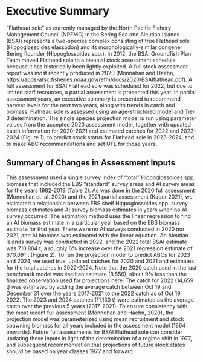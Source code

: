 # Executive Summary

“Flathead sole” as currently managed by the North Pacific Fishery Management Council (NPFMC) in the Bering Sea and Aleutian Islands (BSAI) represents a two-species complex consisting of true Flathead sole (Hippoglossoides elassodon) and its morphologically-similar congener Bering flounder (Hippoglossoides spp.). In 2012, the BSAI Groundfish Plan Team moved Flathead sole to a biennial stock assessment schedule because it has historically been lightly exploited. A full stock assessment report was most recently produced in 2020 (Monnahan and Haehn, https://apps-afsc.fisheries.noaa.gov/refm/docs/2020/BSAIflathead.pdf). A full assessment for BSAI Flathead sole was scheduled for 2022, but due to limited staff resources, a partial assessment is presented this year. In partial assessment years, an executive summary is presented to recommend harvest levels for the next two years, along with trends in catch and biomass.
Flathead sole is assessed using an age-structured model and Tier 3 determination. The single species projection model is run using parameter values from the accepted 2020 assessment model, together with updated catch information for 2020-2021 and estimated catches for 2022 and 2023-2024 (Figure 1), to predict stock status for Flathead sole in 2023-2024, and to make ABC recommendations and set OFL for those years.


## Summary of Changes in Assessment Inputs

This assessment used a single survey index of “total” Hippoglossoides spp. biomass that included the EBS “standard” survey areas and AI survey areas for the years 1982-2019 (Table 2). As was done in the 2020 full assessment (Monnohan et. al. 2020) and the 2021 partial assessment (Kapur 2021), we estimated a relationship between EBS shelf Hippoglossoides spp. survey biomass estimates and AI survey biomass estimates in years when no AI survey occurred. The estimation method uses the linear regression to find an AI biomass estimate in a particular year based on the EBS biomass estimate for that year. There were no AI surveys conducted in 2020 nor 2021, and AI biomass was estimated with the linear equation. An Aleutian Islands survey was conducted in 2022, and the 2022 total BSAI estimate was 710,804 t, a roughly 6% increase over the 2021 regression estimate of 670,091 t (Figure 2).
To run the projection model to predict ABCs for 2023 and 2024, we used true, updated catches for 2020 and 2021 and estimates for the total catches in 2022-2024. Note that the 2020 catch used in the last benchmark model was itself an estimate (8,556), about 9% less than the finalized observation used for projections here. The catch for 2022 (14,659 t) was estimated by adding the average catch between Oct 19 and December 31 over the years 2017-2021 to the 2022 catch as of Oct 19, 2022. The 2023 and 2024 catches (11,130 t) were estimated as the average catch over the previous 5 years (2017-2021).
To ensure consistency with the most recent full assessment (Monnohan and Haehn, 2020), the projection model was parameterized using mean recruitment and stock spawning biomass for all years included in the assessment model (1964 onwards). Future full assessments for BSAI Flathead sole can consider updating these inputs in light of the determination of a regime shift in 1977, and subsequent recommendation that projections of future stock states should be based on year classes 1977 and forward.

